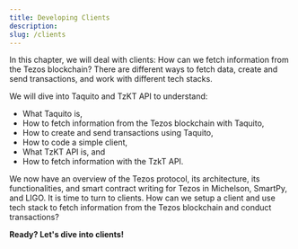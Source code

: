 ```yaml
---
title: Developing Clients
description: 
slug: /clients
---
```




<OverviewBox title="Let’s take a closer look at developing clients for Tezos!" imgSrc="/img/Feature_3-01.png" floating="true">

In this chapter, we will deal with clients: How can we fetch information from the Tezos blockchain? There are different ways to fetch data, create and send transactions, and work with different tech stacks.

We will dive into Taquito and TzKT API to understand:
* What Taquito is,
* How to fetch information from the Tezos blockchain with Taquito,
* How to create and send transactions using Taquito,
* How to code a simple client,
* What TzKT API is, and
* How to fetch information with the TzkT API.

</OverviewBox>

<OverviewBox title="In this chapter" imgSrc="/img/reclining-person.svg" floating="true">

We now have an overview of the Tezos protocol, its architecture, its functionalities, and smart contract writing for Tezos in Michelson, SmartPy, and LIGO. It is time to turn to clients. How can we setup a client and use tech stack to fetch information from the Tezos blockchain and conduct transactions?
</OverviewBox>

<ActionCardWrapper>
<ActionCard href="/taquito" text="Michelson - Smart Contract Language" desc="You can find a general overview of the language, details on core data types and domain specific data types, as well as information on stack operations, the compare instruction, and operations on strings. We will apply our knowledge to our smart contract to certify students."></ActionCard>
<ActionCard href="/tzkt" text="LIGO - Writing Smart Contracts" desc="We will tackle smart contract development with CameLIGO with an introduction to LIGO, and a closer look at CameLIGO, managing storage, and PascaLIGO. This section also includes an introduction to OCaml. To fortify what we learned, we will apply our knowledge to our smart contract to certify students."></ActionCard>
</ActionCardWrapper>

**Ready? Let's dive into clients!**
